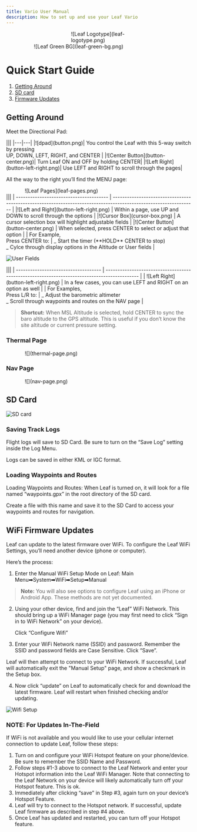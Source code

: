 ```yaml
---
title: Vario User Manual
description: How to set up and use your Leaf Vario
---
```




<div style="width: 30%; margin: auto">
    ![Leaf Logotype](leaf-logotype.png)
</div>

<div style="width: 70%; margin: auto">
    ![Leaf Green BG](leaf-green-bg.png)
</div>

# Quick Start Guide

1. [Getting Around](#getting-around)
2. [SD card](#sd-card)
3. [Firmware Updates](#wifi-firmware-updates)

## Getting Around

Meet the Directional Pad:

<div className="button-table">
|||
|---|---|
|![dpad](button.png)| You control the Leaf with this 5-way switch by pressing <br />UP, DOWN, LEFT, RIGHT, and CENTER |
|![Center Button](button-center.png)| Turn Leaf ON and OFF by holding CENTER|
|![Left Right](button-left-right.png)| Use LEFT and RIGHT to scroll through the pages|
</div>

All the way to the right you’ll find the MENU page:
<div style="width: 80%; margin: auto">
    ![Leaf Pages](leaf-pages.png)
</div>

<div className="button-table">
|||
| --------------------------------------- | ----------------------------------------------------------------------------------------------------------------- |
|![Left and Right](button-left-right.png) | Within a page, use UP and DOWN to scroll through the options                                                      |
|![Cursor Box](cursor-box.png)            | A cursor selection box will highlight adjustable fields                                                           |
|![Center Button](button-center.png)      | When selected, press CENTER to select or adjust that option                                                       |
| For Example,<br />Press CENTER to:      | _ Start the timer (**HOLD** CENTER to stop) <br /> _ Cylce through display options in the Altitude or User fields |
</div>

![User Fields](leaf-user-fields.png)

<div className="button-table">
|||
| ------------------------------------ | -------------------------------------------------------------------------------------------- |
| ![Left Right](button-left-right.png) | In a few cases, you can use LEFT and RIGHT on an option as well                              |
| For Examples,<br />Press L/R to:     | _ Adjust the barometric altimeter<br />_ Scroll through waypoints and routes on the NAV page |
</div>

> **Shortcut:** When MSL Altitude is selected, hold CENTER to sync the baro altitude to the GPS altitude. This is useful if you don’t know the site altitude or current pressure setting.

### Thermal Page
<div style="width: 80%; margin: auto">
    ![](thermal-page.png)
</div>

### Nav Page
<div style="width: 80%; margin: auto">
    ![](nav-page.png)
</div>

## SD Card

![SD card](leaf-sd-card.png)

### Saving Track Logs

Flight logs will save to SD Card. Be sure to turn on the “Save Log” setting inside the Log Menu.

Logs can be saved in either KML or IGC format.

### Loading Waypoints and Routes

Loading Waypoints and Routes: When Leaf is turned on, it will look for a file named “waypoints.gpx” in the root directory of the SD card.

Create a file with this name and save it to the SD Card to access your waypoints and routes for navigation.

## WiFi Firmware Updates

Leaf can update to the latest firmware over WiFi. To configure the Leaf WiFi Settings, you’ll need another device (phone or computer).

Here’s the process:

1.  Enter the Manual WiFi Setup Mode on Leaf:
    Main Menu➡System➡WiFi➡Setup➡Manual

> **Note:** You will also see options to configure Leaf using an iPhone or Android App. These methods are not yet documented.

2.  Using your other device, find and join the “Leaf” WiFi Network. This should bring up a WiFi Manager page (you may first need to click “Sign in to WiFi Network” on your device).

    Click “Configure Wifi”

3.  Enter your WiFi Network name (SSID) and password. Remember the SSID and password fields are Case Sensitive.
    Click “Save”.

Leaf will then attempt to connect to your WiFi Network. If successful, Leaf will automatically exit the "Manual Setup" page, and show a checkmark in the Setup box.

4.  Now click “update” on Leaf to automatically check for and download the latest firmware. Leaf will restart when finished checking and/or updating.

![Wifi Setup](wifi-setup.png)

### NOTE: For Updates In-The-Field

If WiFi is not available and you would like to use your cellular internet connection to update Leaf, follow these steps:

1.  Turn on and configure your WiFi Hotspot feature on your phone/device. Be sure to remember the SSID Name and Password.
2.  Follow steps #1-3 above to connect to the Leaf Network and enter your Hotspot information into the Leaf WiFi Manager. Note that connecting to the Leaf Network on your device will likely automatically turn off your Hotspot feature. This is ok.
3.  Immediately after clicking “save” in Step #3, again turn on your device’s Hotspot Feature.
4.  Leaf will try to connect to the Hotspot network. If successful, update Leaf firmware as described in step #4 above.
5.  Once Leaf has updated and restarted, you can turn off your Hotspot feature.

